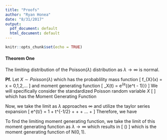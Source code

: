 ```yaml
---
title: "Proofs"
author: "Ryan Honea"
date: "8/31/2017"
output:
  pdf_document: default
  html_document: default
---
```


```r
knitr::opts_chunk$set(echo = TRUE)
```

#### Theorem One

The limiting distribution of the Poisson$(\lambda)$ distribution as $\lambda \rightarrow \infty$ is normal.

**Pf.** 
Let $X \sim Poisson(\lambda)$ which has the probablility mass function 
\[
f_{X}(x) = \frac{\lambda^xe^{-\lambda}}{x!} \quad \quad x = 0,1,2,...
\] and moment generating function
\[
\text{M}_X(t) = e^{e^{\lambda(e^t - 1)}}
\]
We will specifically consider the standardized Poisson random variable $X$ 
\[
\frac{X-\lambda}{\sqrt{\lambda}}
\]
which has the Moment Generating Function
\begin{align*}
\text{M}_{(X-\lambda)/\sqrt{\lambda}}(t)&= \text{E}\left[\exp\left({t*\frac{X-\lambda}{\sqrt{\lambda}}}\right)\right]\\
&= \exp(-t\sqrt{\lambda})*\text{E}\left[\exp\left(\frac{tX}{\sqrt{\lambda}}\right)\right]\\
&= \exp\left(-t\sqrt{\lambda}+\lambda(e^{t/\sqrt{\lambda}} - 1)\right)
\end{align*}

Now, we take the limit as $\lambda$ approaches $\infty$ and utilize the taylor series expansion
\[
e^{t/\sqrt{\lambda}} = 1 + t\lambda^{-1/2} + \frac{t^2\lambda^{-1}}{2!} + \frac{t^3\lambda^{-3/2}}{3!} + ... + \frac{t^n\lambda^{-n/2}}{n!}
\]
Therefore, we have
\begin{align*}
\text{M}_{(X-\lambda)/\sqrt{\lambda}}(t) &=\exp\left(-t\sqrt{\lambda}+\lambda(e^{t/\sqrt{\lambda}} - 1)\right)\\
 & =\exp\left(-t\sqrt{\lambda}+\lambda \left[ 1 + t\lambda^{-1/2} + \frac{t^2\lambda^{-1}}{2!} + \frac{t^3\lambda^{-3/2}}{3!} + ... +  \frac{t^n\lambda^{-n/2}}{n!} - 1\right] \right)\\
 & = \exp\left(-t\sqrt{\lambda} + t\sqrt{\lambda} + \frac{t^2}{2} + \frac{t^3\lambda^{-1/2}}{6} + ... + \frac{t^n\alpha^{-(n-1)/2}}{n!}  
\right)
\end{align*}

To find the limiting moment generating function, we take the limit of this moment generating function as $\lambda \rightarrow \infty$ which results in
\[
\exp\left(\frac{t^2}{2}\right)
\]
which is the moment generating function of N$(0,1)$.